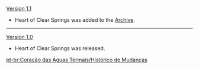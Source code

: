 {{Change History/Header}}
[[Version 1.1]]
*Heart of Clear Springs was added to the [[Archive]].
----
[[Version 1.0]]
*Heart of Clear Springs was released.
<noinclude>


[[pt-br:Coração das Águas Termais/Histórico de Mudanças]]
</noinclude>